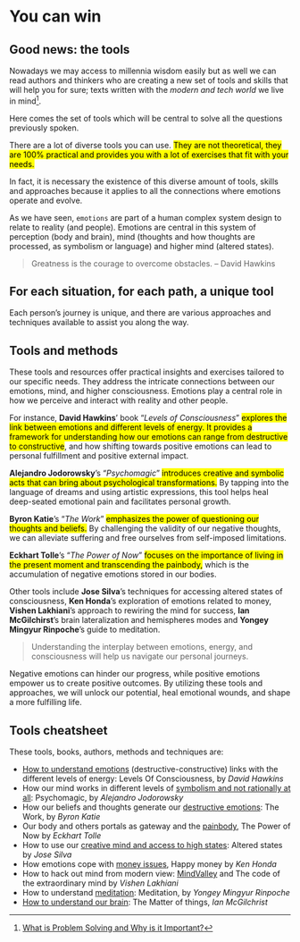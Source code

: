 
# You can win

## Good news: the tools

Nowadays we may access to millennia wisdom easily but as well we can read authors and thinkers who are creating a new set of tools and skills that will help you for sure; texts written with the *modern and tech world* we live in mind[^1].

Here comes the set of tools which will be central to solve all the questions previously spoken.

There are a lot of diverse tools you can use. <mark>They are not theoretical, they are 100% practical and provides you with a lot of exercises that fit with your needs.</mark>

In fact, it is necessary the existence of this diverse amount of tools, skills and approaches because it applies to all the connections where emotions operate and evolve.

As we have seen, ``emotions`` are part of a human complex system design to relate to reality (and people). Emotions are central in this system of perception (body and brain), mind (thoughts and how thoughts are processed, as symbolism or language) and higher mind (altered states).

>Greatness is the courage to overcome obstacles.
>-- David Hawkins


## For each situation, for each path, a unique tool

Each person's journey is unique, and there are various approaches and techniques available to assist you along the way.

:::{.callout-note}
## Tools and methods
These tools and resources offer practical insights and exercises tailored to our specific needs. They address the intricate connections between our emotions, mind, and higher consciousness. Emotions play a central role in how we perceive and interact with reality and other people.
:::

For instance, **David Hawkins**' book "*Levels of Consciousness*" <mark>explores the link between emotions and different levels of energy. It provides a framework for understanding how our emotions can range from destructive to constructive</mark>, and how shifting towards positive emotions can lead to personal fulfillment and positive external impact.

**Alejandro Jodorowsky**'s "*Psychomagic*" <mark>introduces creative and symbolic acts that can bring about psychological transformations.</mark> By tapping into the language of dreams and using artistic expressions, this tool helps heal deep-seated emotional pain and facilitates personal growth.

**Byron Katie**'s "*The Work*" <mark>emphasizes the power of questioning our thoughts and beliefs.</mark> By challenging the validity of our negative thoughts, we can alleviate suffering and free ourselves from self-imposed limitations.

**Eckhart Tolle**'s "*The Power of Now*" <mark>focuses on the importance of living in the present moment and transcending the painbody,</mark> which is the accumulation of negative emotions stored in our bodies.

Other tools include **Jose Silva**'s techniques for accessing altered states of consciousness, **Ken Honda**'s exploration of emotions related to money, **Vishen Lakhiani**'s approach to rewiring the mind for success, **Ian McGilchirst**'s brain lateralization and hemispheres modes and **Yongey Mingyur Rinpoche**'s guide to meditation.

>Understanding the interplay between emotions, energy, and consciousness will help us navigate our personal journeys.

Negative emotions can hinder our progress, while positive emotions empower us to create positive outcomes. By utilizing these tools and approaches, we will unlock our potential, heal emotional wounds, and shape a more fulfilling life.

## Tools cheatsheet

These tools, books, authors, methods and techniques are:

- [How to understand emotions](/part2/LevelsEnergy.qmd) (destructive-constructive) links with the different levels of energy: Levels Of Consciousness, by *David Hawkins*
- How our mind works in different levels of [symbolism and not rationally at all](/part2/Psychomagic.qmd): Psychomagic, by *Alejandro Jodorowsky*
- How our beliefs and thoughts generate our [destructive emotions](/part2/TheWork.qmd): The Work, by *Byron Katie*
- Our body and others portals as gateway and the [painbody](/part2/PowerNow.qmd), The Power of Now by *Eckhart Tolle*
- How to use our [creative mind and access to high states](/part2/SilvaMethod.qmd): Altered states by *Jose Silva*
- How emotions cope with [money issues](/part2/HappyMoney.qmd), Happy money by *Ken Honda*
- How to hack out mind from modern view: [MindValley](/part2/MindValley.qmd) and The code of the extraordinary mind by *Vishen Lakhiani*
- How to understand [meditation](/part2/Meditation.qmd): Meditation, by *Yongey Mingyur Rinpoche*
- [How to understand our brain](/part2/Lateralization.qmd): The Matter of things, *Ian McGilchrist*

[^1]: [What is Problem Solving and Why is it Important?](https://ccmit.mit.edu/problem-solving/){.external}
